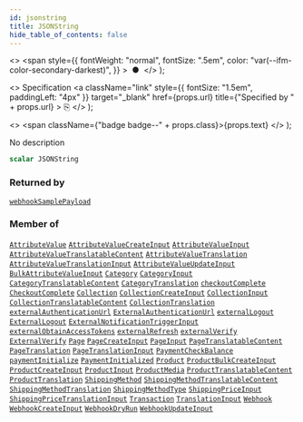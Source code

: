 ```yaml
---
id: jsonstring
title: JSONString
hide_table_of_contents: false
---
```


  <>
    <span
      style={{
        fontWeight: "normal",
        fontSize: ".5em",
        color: "var(--ifm-color-secondary-darkest)",
      }}
    >
      &nbsp;●&nbsp;
    </span>
  </>
);

  <>
    Specification
    <a
      className="link"
      style={{ fontSize: "1.5em", paddingLeft: "4px" }}
      target="\_blank"
      href={props.url}
      title={"Specified by " + props.url}
    >
      ⎘
    </a>
  </>
);

  <>
    <span className={"badge badge--" + props.class}>{props.text}</span>
  </>
);

No description

```graphql
scalar JSONString
```

### Returned by

[`webhookSamplePayload`](../../../api-reference/webhooks/queries/webhook-sample-payload) <Badge class="secondary" text="query"/>

### Member of

[`AttributeValue`](../../../api-reference/attributes/objects/attribute-value) <Badge class="secondary" text="object"/><Bullet />[`AttributeValueCreateInput`](../../../api-reference/attributes/inputs/attribute-value-create-input) <Badge class="secondary" text="input"/><Bullet />[`AttributeValueInput`](../../../api-reference/attributes/inputs/attribute-value-input) <Badge class="secondary" text="input"/><Bullet />[`AttributeValueTranslatableContent`](../../../api-reference/attributes/objects/attribute-value-translatable-content) <Badge class="secondary" text="object"/><Bullet />[`AttributeValueTranslation`](../../../api-reference/miscellaneous/objects/attribute-value-translation) <Badge class="secondary" text="object"/><Bullet />[`AttributeValueTranslationInput`](../../../api-reference/miscellaneous/inputs/attribute-value-translation-input) <Badge class="secondary" text="input"/><Bullet />[`AttributeValueUpdateInput`](../../../api-reference/attributes/inputs/attribute-value-update-input) <Badge class="secondary" text="input"/><Bullet />[`BulkAttributeValueInput`](../../../api-reference/products/inputs/bulk-attribute-value-input) <Badge class="secondary" text="input"/><Bullet />[`Category`](../../../api-reference/products/objects/category) <Badge class="secondary" text="object"/><Bullet />[`CategoryInput`](../../../api-reference/products/inputs/category-input) <Badge class="secondary" text="input"/><Bullet />[`CategoryTranslatableContent`](../../../api-reference/products/objects/category-translatable-content) <Badge class="secondary" text="object"/><Bullet />[`CategoryTranslation`](../../../api-reference/miscellaneous/objects/category-translation) <Badge class="secondary" text="object"/><Bullet />[`checkoutComplete`](../../../api-reference/checkout/mutations/checkout-complete) <Badge class="secondary" text="mutation"/><Bullet />[`CheckoutComplete`](../../../api-reference/checkout/objects/checkout-complete) <Badge class="secondary" text="object"/><Bullet />[`Collection`](../../../api-reference/products/objects/collection) <Badge class="secondary" text="object"/><Bullet />[`CollectionCreateInput`](../../../api-reference/products/inputs/collection-create-input) <Badge class="secondary" text="input"/><Bullet />[`CollectionInput`](../../../api-reference/products/inputs/collection-input) <Badge class="secondary" text="input"/><Bullet />[`CollectionTranslatableContent`](../../../api-reference/products/objects/collection-translatable-content) <Badge class="secondary" text="object"/><Bullet />[`CollectionTranslation`](../../../api-reference/miscellaneous/objects/collection-translation) <Badge class="secondary" text="object"/><Bullet />[`externalAuthenticationUrl`](../../../api-reference/authentication/mutations/external-authentication-url) <Badge class="secondary" text="mutation"/><Bullet />[`ExternalAuthenticationUrl`](../../../api-reference/authentication/objects/external-authentication-url) <Badge class="secondary" text="object"/><Bullet />[`externalLogout`](../../../api-reference/authentication/mutations/external-logout) <Badge class="secondary" text="mutation"/><Bullet />[`ExternalLogout`](../../../api-reference/authentication/objects/external-logout) <Badge class="secondary" text="object"/><Bullet />[`ExternalNotificationTriggerInput`](../../../api-reference/miscellaneous/inputs/external-notification-trigger-input) <Badge class="secondary" text="input"/><Bullet />[`externalObtainAccessTokens`](../../../api-reference/authentication/mutations/external-obtain-access-tokens) <Badge class="secondary" text="mutation"/><Bullet />[`externalRefresh`](../../../api-reference/authentication/mutations/external-refresh) <Badge class="secondary" text="mutation"/><Bullet />[`externalVerify`](../../../api-reference/authentication/mutations/external-verify) <Badge class="secondary" text="mutation"/><Bullet />[`ExternalVerify`](../../../api-reference/authentication/objects/external-verify) <Badge class="secondary" text="object"/><Bullet />[`Page`](../../../api-reference/pages/objects/page) <Badge class="secondary" text="object"/><Bullet />[`PageCreateInput`](../../../api-reference/pages/inputs/page-create-input) <Badge class="secondary" text="input"/><Bullet />[`PageInput`](../../../api-reference/pages/inputs/page-input) <Badge class="secondary" text="input"/><Bullet />[`PageTranslatableContent`](../../../api-reference/pages/objects/page-translatable-content) <Badge class="secondary" text="object"/><Bullet />[`PageTranslation`](../../../api-reference/miscellaneous/objects/page-translation) <Badge class="secondary" text="object"/><Bullet />[`PageTranslationInput`](../../../api-reference/miscellaneous/inputs/page-translation-input) <Badge class="secondary" text="input"/><Bullet />[`PaymentCheckBalance`](../../../api-reference/payments/objects/payment-check-balance) <Badge class="secondary" text="object"/><Bullet />[`paymentInitialize`](../../../api-reference/payments/mutations/payment-initialize) <Badge class="secondary" text="mutation"/><Bullet />[`PaymentInitialized`](../../../api-reference/payments/objects/payment-initialized) <Badge class="secondary" text="object"/><Bullet />[`Product`](../../../api-reference/products/objects/product) <Badge class="secondary" text="object"/><Bullet />[`ProductBulkCreateInput`](../../../api-reference/products/inputs/product-bulk-create-input) <Badge class="secondary" text="input"/><Bullet />[`ProductCreateInput`](../../../api-reference/products/inputs/product-create-input) <Badge class="secondary" text="input"/><Bullet />[`ProductInput`](../../../api-reference/products/inputs/product-input) <Badge class="secondary" text="input"/><Bullet />[`ProductMedia`](../../../api-reference/products/objects/product-media) <Badge class="secondary" text="object"/><Bullet />[`ProductTranslatableContent`](../../../api-reference/products/objects/product-translatable-content) <Badge class="secondary" text="object"/><Bullet />[`ProductTranslation`](../../../api-reference/miscellaneous/objects/product-translation) <Badge class="secondary" text="object"/><Bullet />[`ShippingMethod`](../../../api-reference/shipping/objects/shipping-method) <Badge class="secondary" text="object"/><Bullet />[`ShippingMethodTranslatableContent`](../../../api-reference/shipping/objects/shipping-method-translatable-content) <Badge class="secondary" text="object"/><Bullet />[`ShippingMethodTranslation`](../../../api-reference/miscellaneous/objects/shipping-method-translation) <Badge class="secondary" text="object"/><Bullet />[`ShippingMethodType`](../../../api-reference/shipping/objects/shipping-method-type) <Badge class="secondary" text="object"/><Bullet />[`ShippingPriceInput`](../../../api-reference/shipping/inputs/shipping-price-input) <Badge class="secondary" text="input"/><Bullet />[`ShippingPriceTranslationInput`](../../../api-reference/miscellaneous/inputs/shipping-price-translation-input) <Badge class="secondary" text="input"/><Bullet />[`Transaction`](../../../api-reference/payments/objects/transaction) <Badge class="secondary" text="object"/><Bullet />[`TranslationInput`](../../../api-reference/miscellaneous/inputs/translation-input) <Badge class="secondary" text="input"/><Bullet />[`Webhook`](../../../api-reference/webhooks/objects/webhook) <Badge class="secondary" text="object"/><Bullet />[`WebhookCreateInput`](../../../api-reference/webhooks/inputs/webhook-create-input) <Badge class="secondary" text="input"/><Bullet />[`WebhookDryRun`](../../../api-reference/webhooks/objects/webhook-dry-run) <Badge class="secondary" text="object"/><Bullet />[`WebhookUpdateInput`](../../../api-reference/webhooks/inputs/webhook-update-input) <Badge class="secondary" text="input"/>
